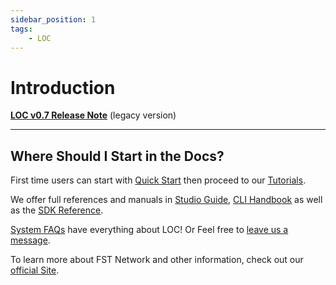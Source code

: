 ```yaml
---
sidebar_position: 1
tags:
    - LOC
---
```


# Introduction

[**LOC v0.7 Release Note**](/legacy/0.7/release-note) (legacy version)

---

## Where Should I Start in the Docs?


<Tabs>
  <TabItem value="New" label="I am new to LOC" default>

First time users can start with [Quick Start](/legacy/0.7/quickstart) then proceed to our [Tutorials](/legacy/0.7/category/tutorials).

  </TabItem>
  <TabItem value="LOC" label="I am developing with LOC">

We offer full references and manuals in [Studio Guide](/legacy/0.7/category/studio-guide), [CLI Handbook](/legacy/0.7/category/cli-handbook) as well as the [SDK Reference](/legacy/0.7/category/sdk-reference).

  </TabItem>
  <TabItem value="Question" label="I dunno, what exactly is LOC for?">

[System FAQs](/docs/category/system-faqs) have everything about LOC! Or Feel free to [leave us a message](/docs/about-and-contact).

To learn more about FST Network and other information, check out our [official Site](https://www.fst.network/).

  </TabItem>
</Tabs>
